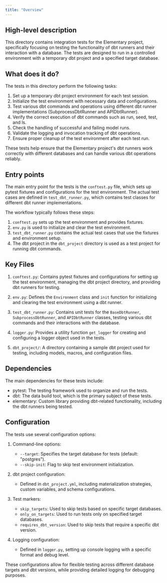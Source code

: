 ```yaml
---
title: "Overview"
---
```


## High-level description
This directory contains integration tests for the Elementary project, specifically focusing on testing the functionality of dbt runners and their interaction with a database. The tests are designed to run in a controlled environment with a temporary dbt project and a specified target database.

## What does it do?
The tests in this directory perform the following tasks:

1. Set up a temporary dbt project environment for each test session.
2. Initialize the test environment with necessary data and configurations.
3. Test various dbt commands and operations using different dbt runner implementations (SubprocessDbtRunner and APIDbtRunner).
4. Verify the correct execution of dbt commands such as run, seed, test, and ls.
5. Check the handling of successful and failing model runs.
6. Validate the logging and invocation tracking of dbt operations.
7. Ensure proper cleanup of the test environment after each test run.

These tests help ensure that the Elementary project's dbt runners work correctly with different databases and can handle various dbt operations reliably.

## Entry points
The main entry point for the tests is the `conftest.py` file, which sets up pytest fixtures and configurations for the test environment. The actual test cases are defined in `test_dbt_runner.py`, which contains test classes for different dbt runner implementations.

The workflow typically follows these steps:
1. `conftest.py` sets up the test environment and provides fixtures.
2. `env.py` is used to initialize and clear the test environment.
3. `test_dbt_runner.py` contains the actual test cases that use the fixtures and environment setup.
4. The dbt project in the `dbt_project` directory is used as a test project for running dbt commands.

## Key Files
1. `conftest.py`: Contains pytest fixtures and configurations for setting up the test environment, managing the dbt project directory, and providing dbt runners for testing.

2. `env.py`: Defines the `Environment` class and `init` function for initializing and clearing the test environment using a dbt runner.

3. `test_dbt_runner.py`: Contains unit tests for the `BaseDbtRunner`, `SubprocessDbtRunner`, and `APIDbtRunner` classes, testing various dbt commands and their interactions with the database.

4. `logger.py`: Provides a utility function `get_logger` for creating and configuring a logger object used in the tests.

5. `dbt_project/`: A directory containing a sample dbt project used for testing, including models, macros, and configuration files.

## Dependencies
The main dependencies for these tests include:
- pytest: The testing framework used to organize and run the tests.
- dbt: The data build tool, which is the primary subject of these tests.
- elementary: Custom library providing dbt-related functionality, including the dbt runners being tested.

## Configuration
The tests use several configuration options:

1. Command-line options:
   - `--target`: Specifies the target database for tests (default: "postgres").
   - `--skip-init`: Flag to skip test environment initialization.

2. dbt project configuration:
   - Defined in `dbt_project.yml`, including materialization strategies, custom variables, and schema configurations.

3. Test markers:
   - `skip_targets`: Used to skip tests based on specific target databases.
   - `only_on_targets`: Used to run tests only on specified target databases.
   - `requires_dbt_version`: Used to skip tests that require a specific dbt version.

4. Logging configuration:
   - Defined in `logger.py`, setting up console logging with a specific format and debug level.

These configurations allow for flexible testing across different database targets and dbt versions, while providing detailed logging for debugging purposes.